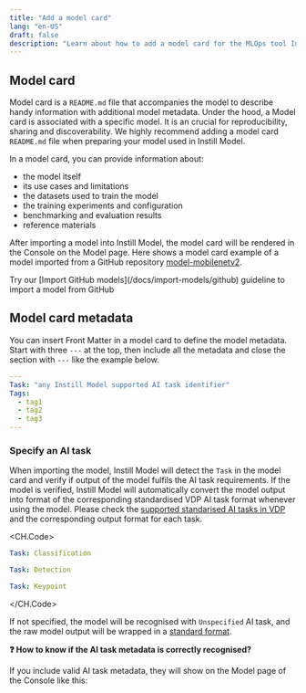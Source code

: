 ```yaml
---
title: "Add a model card"
lang: "en-US"
draft: false
description: "Learn about how to add a model card for the MLOps tool Instill Model https://github.com/instill-ai/model"
---
```


## Model card

Model card is a `README.md` file that accompanies the model to describe handy information with additional model metadata. Under the hood, a Model card is associated with a specific model.
It is an crucial for reproducibility, sharing and discoverability. We highly recommend adding a model card `README.md` file when preparing your model used in Instill Model.

In a model card, you can provide information about:

- the model itself
- its use cases and limitations
- the datasets used to train the model
- the training experiments and configuration
- benchmarking and evaluation results
- reference materials

After importing a model into Instill Model, the model card will be rendered in the Console on the Model page.
Here shows a model card example of a model imported from a GitHub repository [model-mobilenetv2](https://github.com/instill-ai/model-mobilenetv2).

<ZoomableImg
  src="/docs-assets/prepare-models/console-model-card.png"
  alt="Model card in Console"
/>

<InfoBlock type="info" title="info">
  Try our [Import GitHub models](/docs/import-models/github) guideline to import
  a model from GitHub
</InfoBlock>

## Model card metadata

You can insert Front Matter in a model card to define the model metadata.
Start with three `---` at the top, then include all the metadata and close the section with `---` like the example below.

```yaml README.md
---
Task: "any Instill Model supported AI task identifier"
Tags:
  - tag1
  - tag2
  - tag3
---
```

### Specify an AI task

When importing the model, Instill Model will detect the `Task` in the model card and verify if output of the model fulfils the AI task requirements.
If the model is verified, Instill Model will automatically convert the model output into format of the corresponding standardised VDP AI task format whenever using the model.
Please check the [supported standarised AI tasks in VDP](/docs/vdp/core-concepts/ai-task) and the corresponding output format for each task.

<CH.Code>

```yaml image-classification
Task: Classification
```

```yaml object-detection
Task: Detection
```

```yaml keypoint-detection
Task: Keypoint
```

</CH.Code>

If not specified, the model will be recognised with `Unspecified` AI task,
and the raw model output will be wrapped in a [standard format](/docs/vdp/core-concepts/ai-task#what-if-my-task-is-not-standardised-by-vdp-yet).

**❓ How to know if the AI task metadata is correctly recognised?**

If you include valid AI task metadata, they will show on the Model page of the Console like this:

<ZoomableImg
  src="/docs-assets/prepare-models/console-model-ai-task-label.png"
  alt="AI task label in Console"
  width="500px"
/>
